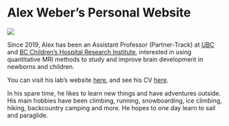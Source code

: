 # Alex Weber's Personal Website

![](images/alexpic_tricouni.jpg)

Since 2019, Alex has been an Assistant Professor (Partner-Track) at [UBC](https://pediatrics.med.ubc.ca/) and [BC Children's Hospital Research Institute](https://www.bcchr.ca/), interested in using quantitative MRI methods to study and improve brain development in newborns and children.

You can visit his lab's website [here](https://weberlab.github.io/), and see his CV [here](https://docs.google.com/document/d/1MvL-yBm46gM_wIpiVos4WiBYEznQ7gtnVrXooCv2ul0/edit?usp=sharing).

In his spare time, he likes to learn new things and have adventures outside. His main hobbies have been climbing, running, snowboarding, ice climbing, hiking, backcountry camping and more. He hopes to one day learn to sail and paraglide.


